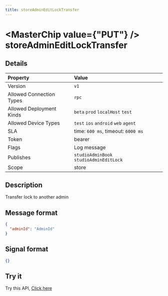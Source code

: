 ```yaml
---
title: storeAdminEditLockTransfer
---
```



# <MasterChip value={"PUT"} /> storeAdminEditLockTransfer

## Details

| Property | Value | 
| :--- | :--- | 
| Version | `v1` |
| Allowed Connection Types | `rpc`  |
| Allowed Deployment Kinds | `beta` `prod` `localHost` `test`  |
| Allowed Device Types | `test` `ios` `android` `web` `agent`  |
| SLA | time: `600 ms`, timeout: `6000 ms` |
| Token | bearer |
| Flags | Log message |
| Publishes | `studioAdminBook` `studioAdminEditLock`  |
| Scope | store |


## Description

Transfer lock to another admin

## Message format

```json copy
{
  "adminId": "AdminId"
}
```

## Signal format

```json copy
{}
```

## Try it

Try this API, [Click here](https://web.neome.ai/api?path=store_store_storeAdminEditLockTransfer)

